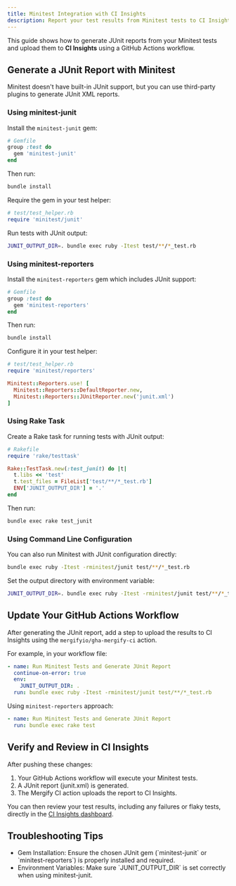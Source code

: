 ```yaml
---
title: Minitest Integration with CI Insights
description: Report your test results from Minitest tests to CI Insights
---
```



This guide shows how to generate JUnit reports from your Minitest tests and upload
them to **CI Insights** using a GitHub Actions workflow.

## Generate a JUnit Report with Minitest

Minitest doesn't have built-in JUnit support, but you can use third-party
plugins to generate JUnit XML reports.

### Using minitest-junit

Install the `minitest-junit` gem:

```ruby
# Gemfile
group :test do
  gem 'minitest-junit'
end
```

Then run:

```bash
bundle install
```

Require the gem in your test helper:

```ruby
# test/test_helper.rb
require 'minitest/junit'
```

Run tests with JUnit output:

```bash
JUNIT_OUTPUT_DIR=. bundle exec ruby -Itest test/**/*_test.rb
```

### Using minitest-reporters

Install the `minitest-reporters` gem which includes JUnit support:

```ruby
# Gemfile
group :test do
  gem 'minitest-reporters'
end
```

Then run:

```bash
bundle install
```

Configure it in your test helper:

```ruby
# test/test_helper.rb
require 'minitest/reporters'

Minitest::Reporters.use! [
  Minitest::Reporters::DefaultReporter.new,
  Minitest::Reporters::JUnitReporter.new('junit.xml')
]
```

### Using Rake Task

Create a Rake task for running tests with JUnit output:

```ruby
# Rakefile
require 'rake/testtask'

Rake::TestTask.new(:test_junit) do |t|
  t.libs << 'test'
  t.test_files = FileList['test/**/*_test.rb']
  ENV['JUNIT_OUTPUT_DIR'] = '.'
end
```

Then run:

```bash
bundle exec rake test_junit
```

### Using Command Line Configuration

You can also run Minitest with JUnit configuration directly:

```bash
bundle exec ruby -Itest -rminitest/junit test/**/*_test.rb
```

Set the output directory with environment variable:

```bash
JUNIT_OUTPUT_DIR=. bundle exec ruby -Itest -rminitest/junit test/**/*_test.rb
```

## Update Your GitHub Actions Workflow

<CIInsightsSetupNote />

After generating the JUnit report, add a step to upload the results to CI
Insights using the `mergifyio/gha-mergify-ci` action.

For example, in your workflow file:

```yaml
- name: Run Minitest Tests and Generate JUnit Report
  continue-on-error: true
  env:
    JUNIT_OUTPUT_DIR: .
  run: bundle exec ruby -Itest -rminitest/junit test/**/*_test.rb
```

<MergifyCIUploadStep reportPath="junit.xml" />

Using `minitest-reporters` approach:

```yaml
- name: Run Minitest Tests and Generate JUnit Report
  run: bundle exec rake test
```

<MergifyCIUploadStep reportPath="junit.xml" />
<MergifyCIUploadStepMatrix reportPath="junit.xml" />

<GhaMergifyCiQuarantineSetup />

## Verify and Review in CI Insights

After pushing these changes:

1. Your GitHub Actions workflow will execute your Minitest tests.
2. A JUnit report (junit.xml) is generated.
3. The Mergify CI action uploads the report to CI Insights.

You can then review your test results, including any failures or flaky tests,
directly in the [CI Insights
dashboard](https://dashboard.mergify.com/ci-insights/jobs).

## Troubleshooting Tips

<ul>
  <li>
    Gem Installation: Ensure the chosen JUnit gem (`minitest-junit` or `minitest-reporters`) is properly installed and
    required.
  </li>

  <li>Environment Variables: Make sure `JUNIT_OUTPUT_DIR` is set correctly when using minitest-junit.</li>

  <CommonTroubleshootingTips />
</ul>
